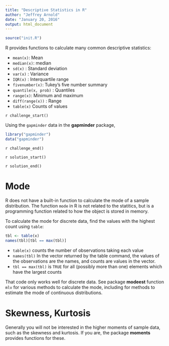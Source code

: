 ```yaml
---
title: "Descriptive Statistics in R"
author: "Jeffrey Arnold"
date: "January 20, 2016"
output: html_document
---
```


```r
source("init.R")
```


R provides functions to calculate many common descriptive statistics:

- `mean(x)`: Mean 
- `median(x)`: median
- `sd(x)` : Standard deviation
- `var(x)` : Variance
- `IQR(x)` : Interquartile range
- `fivenumber(x)`: Tukey's five number summary
- `quantile(x, prob)` : Quantiles
- `range(x)`: Minimum and maximum
- `diff(range(x))` : Range
- `table(x)` Counts of values

`r challenge_start()`

Using the `gapminder` data in the **gapminder** package,
```r
library("gapminder")
data("gapminder")
```

`r challenge_end()`

`r solution_start()`



`r solution_end()`


# Mode

R does not have a built-in function to calculate the mode of a sample distribution.
The function `mode` in R is not related to the statitics, but is a programming function related to how the object is stored in memory.

To calculate the mode for discrete data, find the values with the highest count
using `table`:
```r
tbl <- table(x)
names(tbl)[tbl == max(tbl)]
```

- `table(x)` counts the number of observations taking each value
- `names(tbl)` In the vector returned by the table command, the values of the observations are the names, and counts are values in the vector.
- `tbl == max(tbl)` is `TRUE` for all (possibly more than one) elements which have the largest counts

That code only works well for discrete data. 
See package **modeest** function `mlv` for various methods to calculate the mode, including for methods to estimate the mode of continuous distributions.

# Skewness, Kurtosis

Generally you will not be interested in the higher moments of sample data, such as the skewness and kurtosis. If you are, the package **moments** provides functions for these.
